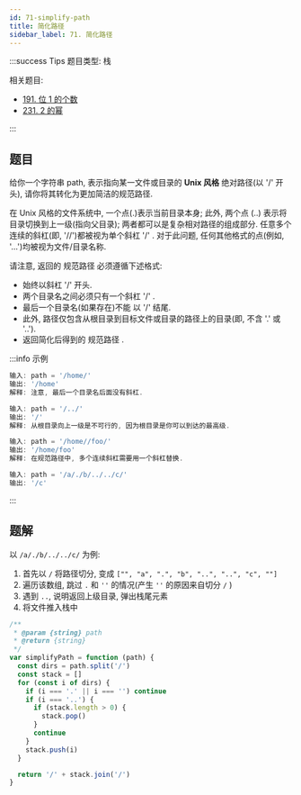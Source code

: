 ```yaml
---
id: 71-simplify-path
title: 简化路径
sidebar_label: 71. 简化路径
---
```


:::success Tips
题目类型: 栈

相关题目:

- [191. 位 1 的个数](/leetcode/easy/191-hamming-weight)
- [231. 2 的幂](/leetcode/easy/231-is-power-of-two)

:::

## 题目

给你一个字符串 path, 表示指向某一文件或目录的 **Unix 风格** 绝对路径(以 '/' 开头), 请你将其转化为更加简洁的规范路径.

在 Unix 风格的文件系统中, 一个点(.)表示当前目录本身; 此外, 两个点 (..) 表示将目录切换到上一级(指向父目录); 两者都可以是复杂相对路径的组成部分. 任意多个连续的斜杠(即, '//')都被视为单个斜杠 '/' . 对于此问题, 任何其他格式的点(例如, '...')均被视为文件/目录名称.

请注意, 返回的 规范路径 必须遵循下述格式:

- 始终以斜杠 '/' 开头.
- 两个目录名之间必须只有一个斜杠 '/' .
- 最后一个目录名(如果存在)不能 以 '/' 结尾.
- 此外, 路径仅包含从根目录到目标文件或目录的路径上的目录(即, 不含 '.' 或 '..').
- 返回简化后得到的 规范路径 .

:::info 示例

```ts
输入: path = '/home/'
输出: '/home'
解释: 注意, 最后一个目录名后面没有斜杠.
```

```ts
输入: path = '/../'
输出: '/'
解释: 从根目录向上一级是不可行的, 因为根目录是你可以到达的最高级.
```

```ts
输入: path = '/home//foo/'
输出: '/home/foo'
解释: 在规范路径中, 多个连续斜杠需要用一个斜杠替换.
```

```ts
输入: path = '/a/./b/../../c/'
输出: '/c'
```

:::

## 题解

以 `/a/./b/../../c/` 为例:

1. 首先以 `/` 将路径切分, 变成 `["", "a", ".", "b", "..", "..", "c", ""]`
2. 遍历该数组, 跳过 `.` 和 `''` 的情况(产生 `''` 的原因来自切分 `/` )
3. 遇到 `..`, 说明返回上级目录, 弹出栈尾元素
4. 将文件推入栈中

```ts
/**
 * @param {string} path
 * @return {string}
 */
var simplifyPath = function (path) {
  const dirs = path.split('/')
  const stack = []
  for (const i of dirs) {
    if (i === '.' || i === '') continue
    if (i === '..') {
      if (stack.length > 0) {
        stack.pop()
      }
      continue
    }
    stack.push(i)
  }

  return '/' + stack.join('/')
}
```
